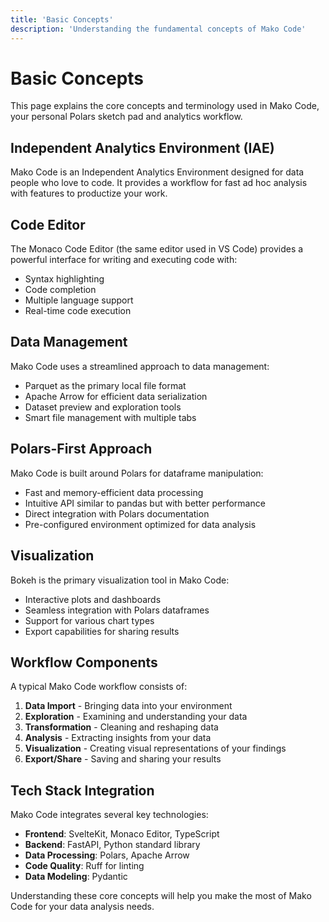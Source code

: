 ```yaml
---
title: 'Basic Concepts'
description: 'Understanding the fundamental concepts of Mako Code'
---
```


# Basic Concepts

This page explains the core concepts and terminology used in Mako Code, your personal Polars sketch pad and analytics workflow.

## Independent Analytics Environment (IAE)

Mako Code is an Independent Analytics Environment designed for data people who love to code. It provides a workflow for fast ad hoc analysis with features to productize your work.

## Code Editor

The Monaco Code Editor (the same editor used in VS Code) provides a powerful interface for writing and executing code with:
- Syntax highlighting
- Code completion
- Multiple language support
- Real-time code execution

## Data Management

Mako Code uses a streamlined approach to data management:
- Parquet as the primary local file format
- Apache Arrow for efficient data serialization
- Dataset preview and exploration tools
- Smart file management with multiple tabs

## Polars-First Approach

Mako Code is built around Polars for dataframe manipulation:
- Fast and memory-efficient data processing
- Intuitive API similar to pandas but with better performance
- Direct integration with Polars documentation
- Pre-configured environment optimized for data analysis

## Visualization

Bokeh is the primary visualization tool in Mako Code:
- Interactive plots and dashboards
- Seamless integration with Polars dataframes
- Support for various chart types
- Export capabilities for sharing results

## Workflow Components

A typical Mako Code workflow consists of:

1. **Data Import** - Bringing data into your environment
2. **Exploration** - Examining and understanding your data
3. **Transformation** - Cleaning and reshaping data
4. **Analysis** - Extracting insights from your data
5. **Visualization** - Creating visual representations of your findings
6. **Export/Share** - Saving and sharing your results

## Tech Stack Integration

Mako Code integrates several key technologies:
- **Frontend**: SvelteKit, Monaco Editor, TypeScript
- **Backend**: FastAPI, Python standard library
- **Data Processing**: Polars, Apache Arrow
- **Code Quality**: Ruff for linting
- **Data Modeling**: Pydantic

Understanding these core concepts will help you make the most of Mako Code for your data analysis needs.
